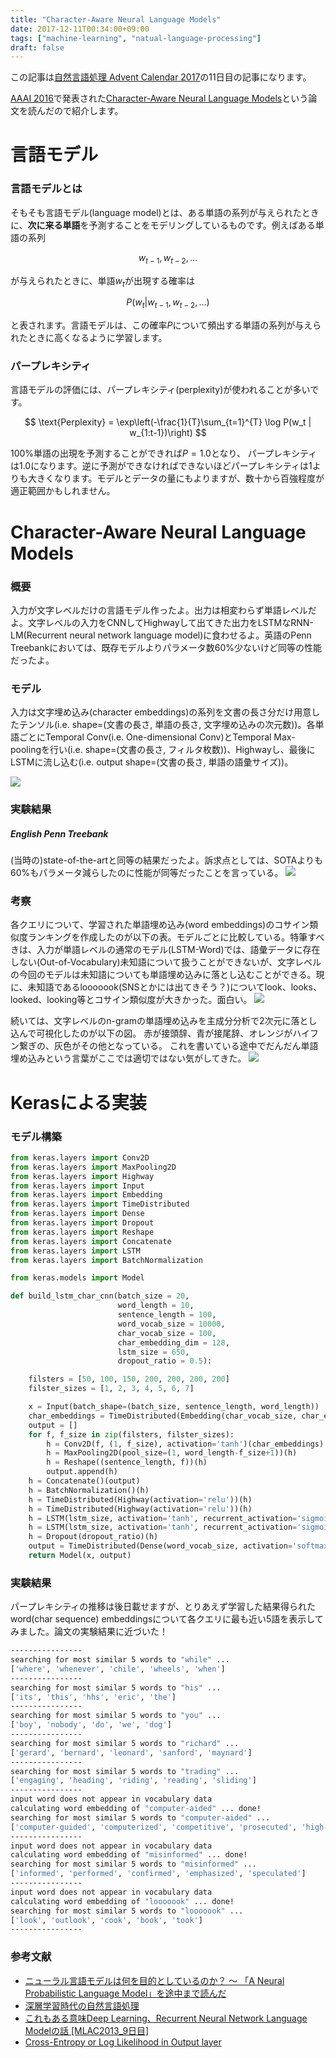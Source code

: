 ```yaml
---
title: "Character-Aware Neural Language Models"
date: 2017-12-11T00:34:00+09:00
tags: ["machine-learning", "natual-language-processing"]
draft: false
---
```


この記事は[自然言語処理 Advent Calendar 2017](https://qiita.com/advent-calendar/2017/nlp)の11日目の記事になります。


[AAAI 2016](https://www.aaai.org/Conferences/AAAI/aaai16.php)で発表された[Character-Aware Neural Language Models](https://arxiv.org/abs/1508.06615)という論文を読んだので紹介します。

# 言語モデル
### 言語モデルとは
そもそも言語モデル(language model)とは、ある単語の系列が与えられたときに、**次に来る単語**を予測することをモデリングしているものです。例えばある単語の系列


$$
w_{t-1}, w_{t-2}, \dots
$$


が与えられたときに、単語$w_t$が出現する確率は


$$
P(w_t | w_{t-1}, w_{t-2}, \dots )
$$


と表されます。言語モデルは、この確率$P$について頻出する単語の系列が与えられたときに高くなるように学習します。

### パープレキシティ
言語モデルの評価には、パープレキシティ(perplexity)が使われることが多いです。


$$
\text{Perplexity} = \exp\left(-\frac{1}{T}\sum_{t=1}^{T} \log P(w_t | w_{1:t-1})\right)
$$


100%単語の出現を予測することができれば$P = 1.0$となり、
パープレキシティは1.0になります。逆に予測ができなければできないほどパープレキシティは1よりも大きくなります。モデルとデータの量にもよりますが、数十から百強程度が適正範囲かもしれません。




# Character-Aware Neural Language Models
### 概要
入力が文字レベルだけの言語モデル作ったよ。出力は相変わらず単語レベルだよ。文字レベルの入力をCNNしてHighwayして出てきた出力をLSTMなRNN-LM(Recurrent neural network language model)に食わせるよ。英語のPenn Treebankにおいては、既存モデルよりパラメータ数60%少ないけど同等の性能だったよ。


### モデル
入力は文字埋め込み(character embeddings)の系列を文書の長さ分だけ用意したテンソル(i.e. shape=(文書の長さ, 単語の長さ, 文字埋め込みの次元数))。各単語ごとにTemporal Conv(i.e. One-dimensional Conv)とTemporal Max-poolingを行い(i.e. shape=(文書の長さ, フィルタ枚数))、Highwayし、最後にLSTMに流し込む(i.e. output shape=(文書の長さ, 単語の語彙サイズ))。

![](/static/images/lstm-char-cnn/model.png)

### 実験結果
##### English Penn Treebank
(当時の)state-of-the-artと同等の結果だったよ。訴求点としては、SOTAよりも60%もパラメータ減らしたのに性能が同等だったことを言っている。
![](/static/images/lstm-char-cnn/result.png)

### 考察
各クエリについて、学習された単語埋め込み(word embeddings)のコサイン類似度ランキングを作成したのが以下の表。モデルごとに比較している。特筆すべきは、入力が単語レベルの通常のモデル(LSTM-Word)では、語彙データに存在しない(Out-of-Vocabulary)未知語について扱うことができないが、文字レベルの今回のモデルは未知語についても単語埋め込みに落とし込むことができる。現に、未知語であるlooooook(SNSとかには出てきそう？)についてlook、looks、looked、looking等とコサイン類似度が大きかった。面白い。
![](/static/images/lstm-char-cnn/discussion1.png)

続いては、文字レベルのn-gramの単語埋め込みを主成分分析で2次元に落とし込んで可視化したのが以下の図。
赤が接頭辞、青が接尾辞、オレンジがハイフン繋ぎの、灰色がその他となっている。
これを書いている途中でだんだん単語埋め込みという言葉がここでは適切ではない気がしてきた。
![](/static/images/lstm-char-cnn/discussion2.png)


# Kerasによる実装
### モデル構築

```py
from keras.layers import Conv2D
from keras.layers import MaxPooling2D
from keras.layers import Highway
from keras.layers import Input
from keras.layers import Embedding
from keras.layers import TimeDistributed
from keras.layers import Dense
from keras.layers import Dropout
from keras.layers import Reshape
from keras.layers import Concatenate
from keras.layers import LSTM
from keras.layers import BatchNormalization

from keras.models import Model

def build_lstm_char_cnn(batch_size = 20,
                        word_length = 10,
                        sentence_length = 100,
                        word_vocab_size = 10000,
                        char_vocab_size = 100,
                        char_embedding_dim = 128,
                        lstm_size = 650,
                        dropout_ratio = 0.5):

    filsters = [50, 100, 150, 200, 200, 200, 200]
    filster_sizes = [1, 2, 3, 4, 5, 6, 7]

    x = Input(batch_shape=(batch_size, sentence_length, word_length))
    char_embeddings = TimeDistributed(Embedding(char_vocab_size, char_embedding_dim))(x)
    output = []
    for f, f_size in zip(filsters, filster_sizes):
        h = Conv2D(f, (1, f_size), activation='tanh')(char_embeddings)
        h = MaxPooling2D(pool_size=(1, word_length-f_size+1))(h)
        h = Reshape((sentence_length, f))(h)
        output.append(h)
    h = Concatenate()(output)
    h = BatchNormalization()(h)
    h = TimeDistributed(Highway(activation='relu'))(h)
    h = TimeDistributed(Highway(activation='relu'))(h)
    h = LSTM(lstm_size, activation='tanh', recurrent_activation='sigmoid', return_sequences=True)(h)
    h = LSTM(lstm_size, activation='tanh', recurrent_activation='sigmoid', return_sequences=True)(h)
    h = Dropout(dropout_ratio)(h)
    output = TimeDistributed(Dense(word_vocab_size, activation='softmax'))(h)
    return Model(x, output)
```

### 実験結果
パープレキシティの推移は後日載せますが、とりあえず学習した結果得られたword(char sequence) embeddingsについて各クエリに最も近い5語を表示してみました。論文の実験結果に近づいた！

```bash
----------------
searching for most similar 5 words to "while" ...
['where', 'whenever', 'chile', 'wheels', 'when']
----------------
searching for most similar 5 words to "his" ...
['its', 'this', 'hhs', 'eric', 'the']
----------------
searching for most similar 5 words to "you" ...
['boy', 'nobody', 'do', 'we', 'dog']
----------------
searching for most similar 5 words to "richard" ...
['gerard', 'bernard', 'leonard', 'sanford', 'maynard']
----------------
searching for most similar 5 words to "trading" ...
['engaging', 'heading', 'riding', 'reading', 'sliding']
----------------
input word does not appear in vocabulary data
calculating word embedding of "computer-aided" ... done!
searching for most similar 5 words to "computer-aided" ...
['computer-guided', 'computerized', 'competitive', 'prosecuted', 'high-priced']
----------------
input word does not appear in vocabulary data
calculating word embedding of "misinformed" ... done!
searching for most similar 5 words to "misinformed" ...
['informed', 'performed', 'confirmed', 'emphasized', 'speculated']
----------------
input word does not appear in vocabulary data
calculating word embedding of "looooook" ... done!
searching for most similar 5 words to "looooook" ...
['look', 'outlook', 'cook', 'book', 'took']
----------------
```


### 参考文献

- [ニューラル言語モデルは何を目的としているのか？ 〜 「A Neural Probabilistic Language Model」を途中まで読んだ](http://yamitzky.hatenablog.com/entry/2014/04/26/212344)
- [深層学習時代の自然言語処理](https://www.slideshare.net/unnonouno/ss-43844132)
- [これもある意味Deep Learning、Recurrent Neural Network Language Modelの話 [MLAC2013_9日目]](http://kiyukuta.github.io/2013/12/09/mlac2013_day9_recurrent_neural_network_language_model.html)
- [Cross-Entropy or Log Likelihood in Output layer](https://stats.stackexchange.com/questions/198038/cross-entropy-or-log-likelihood-in-output-layer)

